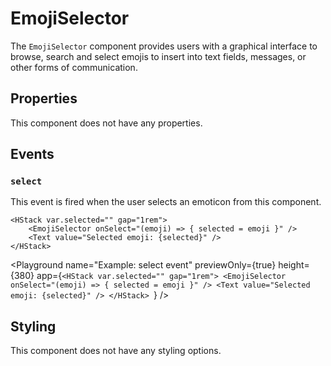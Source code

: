 # EmojiSelector

The `EmojiSelector` component provides users with a graphical interface to browse,
search and select emojis to insert into text fields, messages, or other forms of communication.

## Properties

This component does not have any properties.

## Events

### `select`

This event is fired when the user selects an emoticon from this component.

```ueml copy
<HStack var.selected="" gap="1rem">
    <EmojiSelector onSelect="(emoji) => { selected = emoji }" />
    <Text value="Selected emoji: {selected}" />
</HStack>
```

<Playground
  name="Example: select event"
  previewOnly={true}
  height={380}
  app={`<HStack var.selected="" gap="1rem">
    <EmojiSelector onSelect="(emoji) => { selected = emoji }" />
    <Text value="Selected emoji: {selected}" />
</HStack>
  `}
/>

## Styling

This component does not have any styling options.
